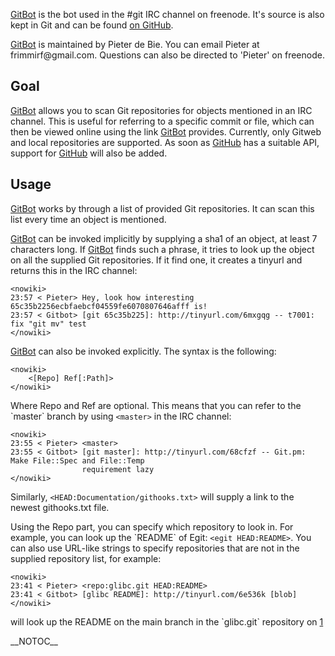 [[GitBot]] is the bot used in the #git IRC channel on freenode. It's source is also kept in Git and can be found [http://github.com/pieter/gitbot/tree/master on GitHub].

[[GitBot]] is maintained by Pieter de Bie. You can email Pieter at frimmirf@gmail.com. Questions can also be directed to 'Pieter' on freenode.

== Goal ==

[[GitBot]] allows you to scan Git repositories for objects mentioned in an IRC channel. This is useful for referring to a specific commit or file, which can then be viewed online using the link [[GitBot]] provides. Currently, only Gitweb and local repositories are supported. As soon as [[GitHub]] has a suitable API, support for [[GitHub]] will also be added.

== Usage ==

[[GitBot]] works by through a list of provided Git repositories. It can scan this list every time an object is mentioned.

[[GitBot]] can be invoked implicitly by supplying a sha1 of an object, at least 7 characters long. If [[GitBot]] finds such a phrase, it tries to look up the object on all the supplied Git repositories. If it find one, it creates a tinyurl and returns this in the IRC channel:
<pre><nowiki>
23:57 < Pieter> Hey, look how interesting 65c35b2256ecbfaebcf04559fe6070807646afff is!
23:57 < Gitbot> [git 65c35b225]: http://tinyurl.com/6mxgqg -- t7001: fix "git mv" test
</nowiki></pre>

[[GitBot]] can also be invoked explicitly. The syntax is the following:
<pre><nowiki>
    <[Repo] Ref[:Path]>
</nowiki></pre>
Where Repo and Ref are optional. This means that you can refer to the `master` branch by using <code><nowiki><master></nowiki></code> in the IRC channel:
<pre><nowiki>
23:55 < Pieter> <master>
23:55 < Gitbot> [git master]: http://tinyurl.com/68cfzf -- Git.pm: Make File::Spec and File::Temp 
                requirement lazy
</nowiki></pre>

Similarly, <code><nowiki><HEAD:Documentation/githooks.txt></nowiki></code> will supply a link to the newest githooks.txt file.

Using the Repo part, you can specify which repository to look in. For example, you can look up the `README` of Egit: <code><nowiki><egit HEAD:README></nowiki></code>. You can also use URL-like strings to specify repositories that are not in the supplied repository list, for example:
<pre><nowiki>
23:41 < Pieter> <repo:glibc.git HEAD:README>
23:41 < Gitbot> [glibc README]: http://tinyurl.com/6e536k [blob]
</nowiki></pre>
will look up the README on the main branch in the `glibc.git` repository on [http://repo.or.cz/]

__NOTOC__